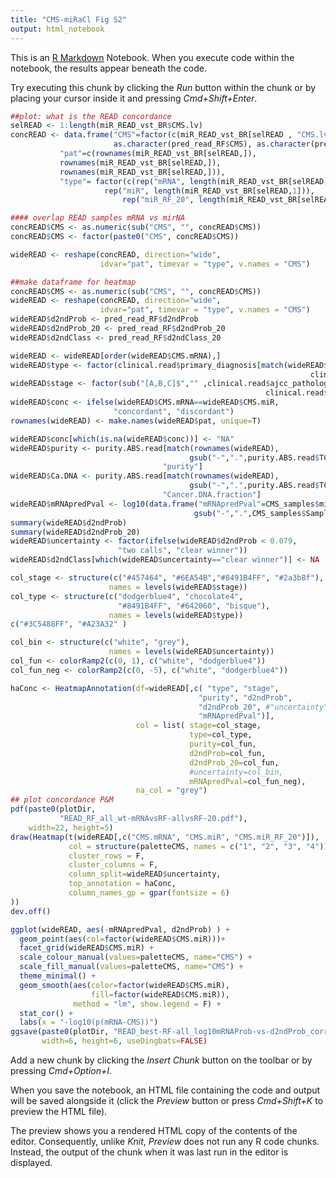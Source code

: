 ```yaml
---
title: "CMS-miRaCl Fig S2"
output: html_notebook
---
```


This is an [R Markdown](http://rmarkdown.rstudio.com) Notebook. When you execute code within the notebook, the results appear beneath the code. 

Try executing this chunk by clicking the *Run* button within the chunk or by placing your cursor inside it and pressing *Cmd+Shift+Enter*. 

```r

##plot: what is the READ concordance
selREAD <- 1:length(miR_READ_vst_BR$CMS.lv)
concREAD <- data.frame("CMS"=factor(c(miR_READ_vst_BR[selREAD , "CMS.lv"],
                       as.character(pred_read_RF$CMS), as.character(pred_read_RF$CMS_20))),
           "pat"=c(rownames(miR_READ_vst_BR[selREAD,]),
           rownames(miR_READ_vst_BR[selREAD,]),
           rownames(miR_READ_vst_BR[selREAD,])),
           "type"= factor(c(rep("mRNA", length(miR_READ_vst_BR[selREAD,1])),
                     rep("miR", length(miR_READ_vst_BR[selREAD,1])),
                         rep("miR_RF_20", length(miR_READ_vst_BR[selREAD,1])))))

#### overlap READ samples mRNA vs mirNA
concREAD$CMS <- as.numeric(sub("CMS", "", concREAD$CMS))
concREAD$CMS <- factor(paste0("CMS", concREAD$CMS))

wideREAD <- reshape(concREAD, direction="wide", 
                    idvar="pat", timevar = "type", v.names = "CMS")

##make dataframe for heatmap 
concREAD$CMS <- as.numeric(sub("CMS", "", concREAD$CMS))
wideREAD <- reshape(concREAD, direction="wide", 
                    idvar="pat", timevar = "type", v.names = "CMS")
wideREAD$d2ndProb <- pred_read_RF$d2ndProb
wideREAD$d2ndProb_20 <- pred_read_RF$d2ndProb_20
wideREAD$d2ndClass <- pred_read_RF$d2ndClass_20

wideREAD <- wideREAD[order(wideREAD$CMS.mRNA),]
wideREAD$type <- factor(clinical.read$primary_diagnosis[match(wideREAD$pat, 
                                                                   clinical.read$submitter_id)])
wideREAD$stage <- factor(sub("[A,B,C]$","" ,clinical.read$ajcc_pathologic_stage[match(wideREAD$pat, 
                                                         clinical.read$submitter_id)]))
wideREAD$conc <- ifelse(wideREAD$CMS.mRNA==wideREAD$CMS.miR,
                       "concordant", "discordant")
rownames(wideREAD) <- make.names(wideREAD$pat, unique=T)

wideREAD$conc[which(is.na(wideREAD$conc))] <- "NA"
wideREAD$purity <- purity.ABS.read[match(rownames(wideREAD),
                                        gsub("-",".",purity.ABS.read$TCGA.patID)),
                                  "purity"]
wideREAD$Ca.DNA <- purity.ABS.read[match(rownames(wideREAD),
                                        gsub("-",".",purity.ABS.read$TCGA.patID)),
                                  "Cancer.DNA.fraction"]
wideREAD$mRNApredPval <- log10(data.frame("mRNApredPval"=CMS_samples$min_Pval[match(rownames(wideREAD),
                                         gsub("-",".",CMS_samples$SampleId))])[,"mRNApredPval"])
summary(wideREAD$d2ndProb)
summary(wideREAD$d2ndProb_20)
wideREAD$uncertainty <- factor(ifelse(wideREAD$d2ndProb < 0.079, 
                        "two calls", "clear winner"))
wideREAD$d2ndClass[which(wideREAD$uncertainty=="clear winner")] <- NA

col_stage <- structure(c("#457464", "#6EA54B","#8491B4FF", "#2a3b8f"),
                      names = levels(wideREAD$stage))
col_type <- structure(c("dodgerblue4", "chocolate4", 
                        "#8491B4FF", "#642060", "bisque"),
                      names = levels(wideREAD$type))
c("#3C5488FF", "#A23A32" )

col_bin <- structure(c("white", "grey"),
                      names = levels(wideREAD$uncertainty))
col_fun <- colorRamp2(c(0, 1), c("white", "dodgerblue4"))
col_fun_neg <- colorRamp2(c(0, -5), c("white", "dodgerblue4"))

haConc <- HeatmapAnnotation(df=wideREAD[,c( "type", "stage",
                                          "purity", "d2ndProb",
                                          "d2ndProb_20", #"uncertainty",
                                          "mRNApredPval")],
                            col = list( stage=col_stage,
                                        type=col_type,
                                        purity=col_fun,
                                        d2ndProb=col_fun,
                                        d2ndProb_20=col_fun,
                                        #uncertainty=col_bin,
                                        mRNApredPval=col_fun_neg),
                            na_col = "grey")
## plot concordance P&M
pdf(paste0(plotDir,
           "READ_RF_all_wt-mRNAvsRF-allvsRF-20.pdf"),
    width=22, height=5)
draw(Heatmap(t(wideREAD[,c("CMS.mRNA", "CMS.miR", "CMS.miR_RF_20")]),
             col = structure(paletteCMS, names = c("1", "2", "3", "4")),
             cluster_rows = F,
             cluster_columns = F, 
             column_split=wideREAD$uncertainty,
             top_annotation = haConc,
             column_names_gp = gpar(fontsize = 6)
))
dev.off()

```


```r
ggplot(wideREAD, aes(-mRNApredPval, d2ndProb) ) + 
  geom_point(aes(col=factor(wideREAD$CMS.miR)))+
  facet_grid(wideREAD$CMS.miR) +
  scale_colour_manual(values=paletteCMS, name="CMS") +
  scale_fill_manual(values=paletteCMS, name="CMS") +
  theme_minimal() +
  geom_smooth(aes(color=factor(wideREAD$CMS.miR), 
                  fill=factor(wideREAD$CMS.miR)), 
              method = "lm", show.legend = F) +
  stat_cor() +
  labs(x = "-log10(p(mRNA-CMS))")
ggsave(paste0(plotDir, "READ_best-RF-all_log10mRNAProb-vs-d2ndProb_correlation.pdf"),
       width=6, height=6, useDingbats=FALSE)

```

Add a new chunk by clicking the *Insert Chunk* button on the toolbar or by pressing *Cmd+Option+I*.

When you save the notebook, an HTML file containing the code and output will be saved alongside it (click the *Preview* button or press *Cmd+Shift+K* to preview the HTML file). 

The preview shows you a rendered HTML copy of the contents of the editor. Consequently, unlike *Knit*, *Preview* does not run any R code chunks. Instead, the output of the chunk when it was last run in the editor is displayed.

